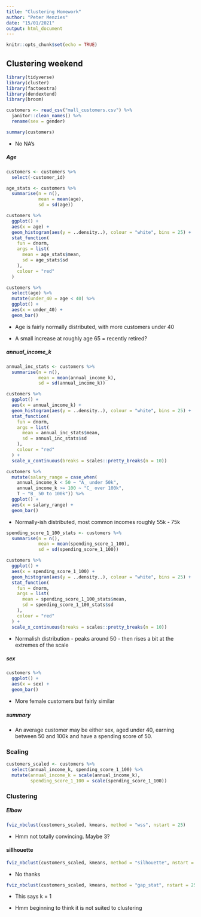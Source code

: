 ```yaml
---
title: "Clustering Homework"
author: "Peter Menzies"
date: "15/01/2021"
output: html_document
---
```


```r
knitr::opts_chunk$set(echo = TRUE)
```

## Clustering weekend

```r
library(tidyverse)
library(cluster)
library(factoextra)
library(dendextend)
library(broom)
```
```r
customers <- read_csv("mall_customers.csv") %>% 
  janitor::clean_names() %>% 
  rename(sex = gender)
```

```r
summary(customers)
```

* No NA's

##### Age

```r
customers <- customers %>% 
  select(-customer_id)

age_stats <- customers %>% 
  summarise(n = n(),
            mean = mean(age),
            sd = sd(age))

customers %>% 
  ggplot() +
  aes(x = age) +
  geom_histogram(aes(y = ..density..), colour = "white", bins = 25) +
  stat_function(
    fun = dnorm,
    args = list(
      mean = age_stats$mean,
      sd = age_stats$sd
    ),
    colour = "red"
  )

customers %>% 
  select(age) %>% 
  mutate(under_40 = age < 40) %>% 
  ggplot() +
  aes(x = under_40) +
  geom_bar()
```

* Age is fairly normally distributed, with more customers under 40

* A small increase at roughly age 65 = recently retired?


##### annual_income_k

```r
annual_inc_stats <- customers %>% 
  summarise(n = n(),
            mean = mean(annual_income_k),
            sd = sd(annual_income_k))

customers %>% 
  ggplot() +
  aes(x = annual_income_k) +
  geom_histogram(aes(y = ..density..), colour = "white", bins = 25) +
  stat_function(
    fun = dnorm,
    args = list(
      mean = annual_inc_stats$mean,
      sd = annual_inc_stats$sd
    ),
    colour = "red"
  ) +
  scale_x_continuous(breaks = scales::pretty_breaks(n = 10))

customers %>% 
  mutate(salary_range = case_when(
    annual_income_k < 50 ~ "A_ under 50k",
    annual_income_k >= 100 ~ "C_ over 100k",
    T ~ "B_ 50 to 100k")) %>% 
  ggplot() +
  aes(x = salary_range) +
  geom_bar()
```

* Normally-ish distributed, most common incomes roughly 55k - 75k 

```r
spending_score_1_100_stats <- customers %>% 
  summarise(n = n(),
            mean = mean(spending_score_1_100),
            sd = sd(spending_score_1_100))

customers %>% 
  ggplot() +
  aes(x = spending_score_1_100) +
  geom_histogram(aes(y = ..density..), colour = "white", bins = 25) +
  stat_function(
    fun = dnorm,
    args = list(
      mean = spending_score_1_100_stats$mean,
      sd = spending_score_1_100_stats$sd
    ),
    colour = "red"
  ) +
  scale_x_continuous(breaks = scales::pretty_breaks(n = 10))


```

* Normalish distribution - peaks around 50
                        -   then rises a bit at the extremes of the scale


##### sex

```r
customers %>% 
  ggplot() +
  aes(x = sex) +
  geom_bar()
```

* More female customers but fairly similar

##### summary

* An average customer may be either sex, aged under 40, earning between 50 and 100k and have a spending score of 50. 


### Scaling

```r
customers_scaled <- customers %>% 
  select(annual_income_k, spending_score_1_100) %>% 
  mutate(annual_income_k = scale(annual_income_k),
         spending_score_1_100 = scale(spending_score_1_100))
```

### Clustering

##### Elbow

```r
fviz_nbclust(customers_scaled, kmeans, method = "wss", nstart = 25)
```

* Hmm not totally convincing. Maybe 3?

#### sillhouette

```r
fviz_nbclust(customers_scaled, kmeans, method = "silhouette", nstart = 25)
```
* No thanks

```r
fviz_nbclust(customers_scaled, kmeans, method = "gap_stat", nstart = 25, k.max = 10)
```

* This says k = 1

* Hmm beginning to think it is not suited to clustering
































































